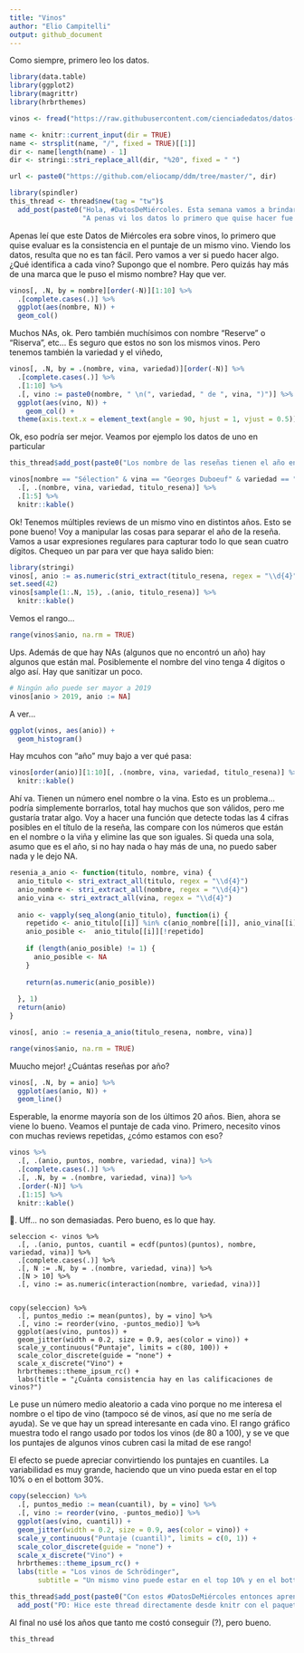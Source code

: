 ```yaml
---
title: "Vinos"
author: "Elio Campitelli"
output: github_document
---
```


Como siempre, primero leo los datos. 

```r
library(data.table)
library(ggplot2)
library(magrittr)
library(hrbrthemes)

vinos <- fread("https://raw.githubusercontent.com/cienciadedatos/datos-de-miercoles/master/datos/2019/2019-06-12/vinos.csv")

name <- knitr::current_input(dir = TRUE)
name <- strsplit(name, "/", fixed = TRUE)[[1]]
dir <- name[length(name) - 1]
dir <- stringi::stri_replace_all(dir, "%20", fixed = " ")

url <- paste0("https://github.com/eliocamp/ddm/tree/master/", dir)

library(spindler)
this_thread <- thread$new(tag = "tw")$
  add_post(paste0("Hola, #DatosDeMiércoles. Esta semana vamos a brindarcon datos de reviews de vinos! ", emo::ji("wine"), "\n",
                  "A penas vi los datos lo primero que quise hacer fue evaluar la consistencia de los puntajes de vino. Vamos si puedo! \n #rstats #rstatsES"))
```

Apenas leí que este Datos de Miércoles era sobre vinos, lo primero que quise evaluar es la consistencia en el puntaje de un mismo vino. Viendo los datos, resulta que no es tan fácil. Pero vamos a ver si puedo hacer algo. ¿Qué identifica a cada vino? Supongo que el nombre. Pero quizás hay más de una marca que le puso el mismo nombre? Hay que ver. 

```r
vinos[, .N, by = nombre][order(-N)][1:10] %>% 
  .[complete.cases(.)] %>% 
  ggplot(aes(nombre, N)) +
  geom_col()
```

Muchos NAs, ok. Pero también muchísimos con nombre "Reserve" o "Riserva", etc... Es seguro que estos no son los mismos vinos. Pero tenemos también la variedad y el viñedo,  

```r
vinos[, .N, by = .(nombre, vina, variedad)][order(-N)] %>% 
  .[complete.cases(.)] %>% 
  .[1:10] %>%
  .[, vino := paste0(nombre, " \n(", variedad, " de ", vina, ")")] %>% 
  ggplot(aes(vino, N)) +
    geom_col() +
  theme(axis.text.x = element_text(angle = 90, hjust = 1, vjust = 0.5))
```


Ok, eso podría ser mejor. Veamos por ejemplo los datos de uno en particular
```r
this_thread$add_post(paste0("Los nombre de las reseñas tienen el año en que se hizo y en la versión larga (que pueden encontrar acá: ", url, ") armé una función que usa expresiones regulares para extraerla, pero al final no lo usé", emo::ji("shrug")))
```


```r
vinos[nombre == "Sélection" & vina == "Georges Duboeuf" & variedad == "Gamay"] %>% 
  .[, .(nombre, vina, variedad, titulo_resena)] %>% 
  .[1:5] %>% 
  knitr::kable()
```

Ok! Tenemos múltiples reviews de un mismo vino en distintos años. Esto se pone bueno! Voy a manipular las cosas para separar el año de la reseña. Vamos a usar expresiones regulares para capturar todo lo que sean cuatro dígitos. Chequeo un par para ver que haya salido bien:

```r
library(stringi)
vinos[, anio := as.numeric(stri_extract(titulo_resena, regex = "\\d{4}"))]
set.seed(42)
vinos[sample(1:.N, 15), .(anio, titulo_resena)] %>% 
  knitr::kable()
```

Vemos el rango... 

```r
range(vinos$anio, na.rm = TRUE)
```



Ups. Además de que hay NAs (algunos que no encontró un año) hay algunos que están mal. Posiblemente el nombre del vino tenga 4 dígitos o algo así. Hay que sanitizar un poco.

```r
# Ningún año puede ser mayor a 2019
vinos[anio > 2019, anio := NA]
```

A ver...

```r
ggplot(vinos, aes(anio)) +
  geom_histogram()
```

Hay mcuhos con "año" muy bajo a ver qué pasa:

```r
vinos[order(anio)][1:10][, .(nombre, vina, variedad, titulo_resena)] %>% 
  knitr::kable()
```

Ahí va. Tienen un número enel nombre o la vina. Esto es un problema... podría simplemente borrarlos, total hay muchos que son válidos, pero me gustaría tratar algo. Voy a hacer una función que detecte todas las 4 cifras posibles en el título de la reseña, las compare con los números que están en el nombre o la viña y elimine las que son iguales. Si queda una sola, asumo que es el año, si no hay nada o hay más de una, no puedo saber nada y le dejo NA.

```r
resenia_a_anio <- function(titulo, nombre, vina) {
  anio_titulo <- stri_extract_all(titulo, regex = "\\d{4}")
  anio_nombre <- stri_extract_all(nombre, regex = "\\d{4}")
  anio_vina <- stri_extract_all(vina, regex = "\\d{4}")
  
  anio <- vapply(seq_along(anio_titulo), function(i) {
    repetido <- anio_titulo[[i]] %in% c(anio_nombre[[i]], anio_vina[[i]])
    anio_posible <-  anio_titulo[[i]][!repetido]
    
    if (length(anio_posible) != 1) {
      anio_posible <- NA
    }
    
    return(as.numeric(anio_posible))
    
  }, 1)
  return(anio)
}

vinos[, anio := resenia_a_anio(titulo_resena, nombre, vina)]

range(vinos$anio, na.rm = TRUE)
```

Muucho mejor! ¿Cuántas reseñas por año?

```r
vinos[, .N, by = anio] %>% 
  ggplot(aes(anio, N)) +
  geom_line()
```

Esperable, la enorme mayoría son de los últimos 20 años. Bien, ahora se viene lo bueno. Veamos el puntaje de cada vino. Primero, necesito vinos con muchas reviews repetidas, ¿cómo estamos con eso?

```r
vinos %>% 
  .[, .(anio, puntos, nombre, variedad, vina)] %>% 
  .[complete.cases(.)] %>% 
  .[, .N, by = .(nombre, variedad, vina)] %>% 
  .[order(-N)] %>% 
  .[1:15] %>% 
  knitr::kable()
```

🤨. Uff... no son demasiadas. Pero bueno, es lo que hay. 

```rm
seleccion <- vinos %>% 
  .[, .(anio, puntos, cuantil = ecdf(puntos)(puntos), nombre, variedad, vina)] %>% 
  .[complete.cases(.)] %>% 
  .[, N := .N, by = .(nombre, variedad, vina)] %>% 
  .[N > 10] %>% 
  .[, vino := as.numeric(interaction(nombre, variedad, vina))]
  

copy(seleccion) %>% 
  .[, puntos_medio := mean(puntos), by = vino] %>% 
  .[, vino := reorder(vino, -puntos_medio)] %>% 
  ggplot(aes(vino, puntos)) + 
  geom_jitter(width = 0.2, size = 0.9, aes(color = vino)) +
  scale_y_continuous("Puntaje", limits = c(80, 100)) +
  scale_color_discrete(guide = "none") +
  scale_x_discrete("Vino") +
  hrbrthemes::theme_ipsum_rc() +
  labs(title = "¿Cuánta consistencia hay en las calificaciones de vinos?")
```


Le puse un número medio aleatorio a cada vino porque no me interesa el nombre o el tipo de vino (tampoco sé de vinos, así que no me sería de ayuda). Se ve que hay un spread interesante en cada vino. El rango gráfico muestra todo el rango usado por todos los vinos (de 80 a 100), y se ve que los puntajes de algunos vinos cubren casi la mitad de ese rango!

El efecto se puede apreciar convirtiendo los puntajes en cuantiles. La variabilidad es muy grande, haciendo que un vino pueda estar en el top 10% o en el bottom 30%.

```r
copy(seleccion) %>% 
  .[, puntos_medio := mean(cuantil), by = vino] %>% 
  .[, vino := reorder(vino, -puntos_medio)] %>% 
  ggplot(aes(vino, cuantil)) + 
  geom_jitter(width = 0.2, size = 0.9, aes(color = vino)) +
  scale_y_continuous("Puntaje (cuantil)", limits = c(0, 1)) +
  scale_color_discrete(guide = "none") +
  scale_x_discrete("Vino") +
  hrbrthemes::theme_ipsum_rc() +
  labs(title = "Los vinos de Schrödinger",
       subtitle = "Un mismo vino puede estar en el top 10% y en el bottom 30%.")
```

```r
this_thread$add_post(paste0("Con estos #DatosDeMiércoles entonces aprendímos que, al menos para los vinos maś o menos buenos, los puntajes son muy poco importantes.\n El código fuente de este hilolo pueden ver encontrar en ", url, "). "))$
  add_post("PD: Hice este thread directamente desde knitr con el paquete spindler: https://git.io/fjzxN \n #rstats #rstatsES")
```



Al final no usé los años que tanto me costó conseguir (?), pero bueno. 

```r
this_thread
```

